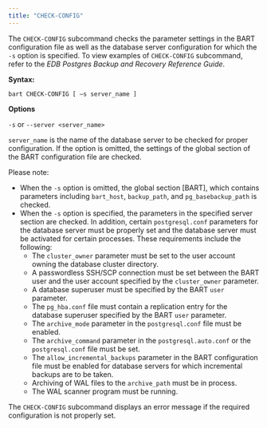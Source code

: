 ```yaml
---
title: "CHECK-CONFIG"
---
```


<div id="check_config" class="registered_link"></div>


The `CHECK-CONFIG` subcommand checks the parameter settings in the BART configuration file as well as the database server configuration for which the `-s` option is specified. To view examples of `CHECK-CONFIG` subcommand, refer to the *EDB Postgres Backup and Recovery Reference Guide*.

**Syntax:**

`bart CHECK-CONFIG [ –s server_name ]`

**Options**

`-s` or `--server <server_name>`

`server_name` is the name of the database server to be checked for proper configuration. If the option is omitted, the settings of the global section of the BART configuration file are checked.

Please note:

  - When the `-s` option is omitted, the global section \[BART\], which contains parameters including `bart_host`, `backup_path`, and `pg_basebackup_path` is checked.
  - When the `-s` option is specified, the parameters in the specified server section are checked. In addition, certain `postgresql.conf` parameters for the database server must be properly set and the database server must be activated for certain processes. These requirements include the following:
      - The `cluster_owner` parameter must be set to the user account owning the database cluster directory.
      - A passwordless SSH/SCP connection must be set between the BART user and the user account specified by the `cluster_owner` parameter.
      - A database superuser must be specified by the BART `user` parameter.
      - The `pg_hba.conf` file must contain a replication entry for the database superuser specified by the BART `user` parameter.
      - The `archive_mode` parameter in the `postgresql.conf` file must be enabled.
      - The `archive_command` parameter in the `postgresql.auto.conf` or the `postgresql.conf` file must be set.
      - The `allow_incremental_backups` parameter in the BART configuration file must be enabled for database servers for which incremental backups are to be taken.
      - Archiving of WAL files to the `archive_path` must be in process.
      - The WAL scanner program must be running.

The `CHECK-CONFIG` subcommand displays an error message if the required configuration is not properly set.
